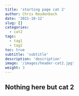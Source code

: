 ```yaml
---
title: 'starting page cat 2' 
author: Chris Reudenbach
date: '2021-10-12'
slug: []
categories:
  - cat2
tags:
  - tag1
  - tag2
toc: true
subtitle: 'subtitle'
description: 'description'
image: '/images/header-cat2.jpg'
weight: 3
---
```


## Nothing here but cat 2

